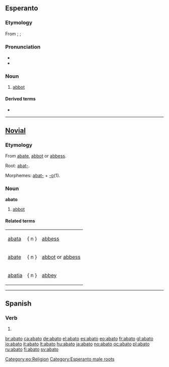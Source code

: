 ==Esperanto==

===Etymology===
From {{etyl|en|eo}} {{term|abbot|lang=en}}; {{etyl|de|eo}} {{term|Abt|lang=de}}; {{etyl|ru|eo}} {{term|аббат|lang=ru}}

===Pronunciation===
* {{IPA|/aˈbato/|lang=eo}}
* {{hyphenation|a|ba|to}}

===Noun===
{{eo-noun}}

# [[abbot]]

====Derived terms====
* {{l|eo|abatejo|gloss=[[abbey]]}}

{{Universala Vortaro}}
[[Category:eo:Religion]]
[[Category:Esperanto male roots]]
----

==[[Novial]]==

===Etymology===
From [[abate]],  [[abbot]] or [[abbess]].

Root: [[abat-]].

Morphemes: [[abat-]] + [[-o]](1).

===Noun===
'''abato'''

# [[abbot]]

====Related terms====
{|
|[[abata]] || { n } || [[abbess]]
|-
|[[abate]] || { n } || [[abbot]] or [[abbess]]
|-
|[[abatia]] || { n } || [[abbey]]
|}

----

==Spanish==

===Verb===
{{es-verb-form|abatir}}

# {{es-verb form of|ending=ir|mood=indicative|tense=present|pers=1|number=singular|[[abatir]]}}

[[br:abato]]
[[ca:abato]]
[[de:abato]]
[[el:abato]]
[[es:abato]]
[[eo:abato]]
[[fr:abato]]
[[gl:abato]]
[[io:abato]]
[[it:abato]]
[[lt:abato]]
[[hu:abato]]
[[ja:abato]]
[[no:abato]]
[[oc:abato]]
[[pl:abato]]
[[ru:abato]]
[[fi:abato]]
[[sv:abato]]